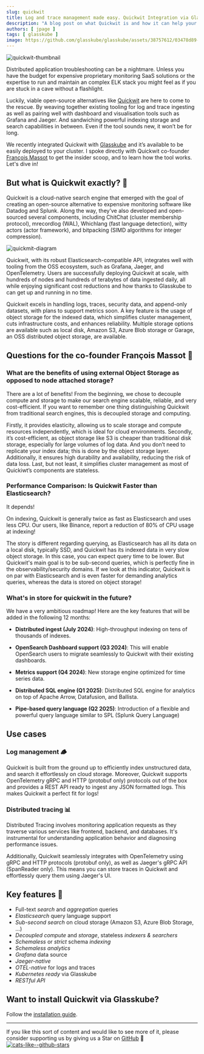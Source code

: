 ```yaml
---
slug: quickwit
title: Log and trace management made easy. Quickwit Integration via Glasskube
description: "A blog post on what Quickwit is and how it can help your data search efforts"
authors: [ jpage ]
tags: [ glasskube ]
image: https://github.com/glasskube/glasskube/assets/38757612/03478d89-1d11-4263-93ca-f80d1607cef9
---
```



![quickwit-thumbnail](https://github.com/glasskube/glasskube/assets/38757612/03478d89-1d11-4263-93ca-f80d1607cef9)

Distributed application troubleshooting can be a nightmare. Unless you have the budget for expensive proprietary monitoring SaaS solutions or the expertise to run and maintain an complex ELK stack you might feel as if you are stuck in a cave without a flashlight.

<!-- truncate -->

Luckily, viable open-source alternatives like [Quickwit](https://quickwit.io/) are here to come to the rescue. By weaving together existing tooling for log and trace ingesting as well as pairing well with dashboard and visualisation tools such as Grafana and Jaeger. And sandwiching powerful indexing storage and search capabilities in between. Even if the tool sounds new, it won’t be for long.

We recently integrated Quickwit with [Glasskube](https://github.com/glasskube/glasskube) and it’s available to be easily deployed to your cluster. I spoke directly with Quickwit co-founder [François Massot](https://www.linkedin.com/in/fran%C3%A7ois-massot-473006b/) to get the insider scoop, and to learn how the tool works. Let's dive in!

## But what is Quickwit exactly? 🤷

Quickwit is a cloud-native search engine that emerged with the goal of creating an open-source alternative to expensive monitoring software like Datadog and Splunk. Along the way, they’ve also developed and open-sourced several components, including ChitChat (cluster membership protocol), mrecordlog (WAL), Whichlang (fast language detection), witty actors (actor framework), and bitpacking (SIMD algorithms for integer compression).

![quickmit-diagram](https://dev-to-uploads.s3.amazonaws.com/uploads/articles/154x37vzjunqayriczlx.png)

Quickwit, with its robust Elasticsearch-compatible API, integrates well with tooling from the OSS ecosystem, such as Grafana, Jaeger, and OpenTelemetry. Users are successfully deploying Quickwit at scale, with hundreds of nodes and hundreds of terabytes of data ingested daily, all while enjoying significant cost reductions and how thanks to Glasskube to can get up and running in no time.

Quickwit excels in handling logs, traces, security data, and append-only datasets, with plans to support metrics soon. A key feature is the usage of object storage for the indexed data, which simplifies cluster management, cuts infrastructure costs, and enhances reliability. Multiple storage options are available such as local disk, Amazon S3, Azure Blob storage or Garage, an OSS distributed object storage, are available.

## Questions for the co-founder François Massot 🙋

### What are the benefits of using external Object Storage as opposed to node attached storage?

There are a lot of benefits! From the beginning, we chose to decouple compute and storage to make our search engine scalable, reliable, and very cost-efficient. If you want to remember one thing distinguishing Quickwit from traditional search engines, this is decoupled storage and computing.

Firstly, it provides elasticity, allowing us to scale storage and compute resources independently, which is ideal for cloud environments. Secondly, it’s cost-efficient, as object storage like S3 is cheaper than traditional disk storage, especially for large volumes of log data. And you don’t need to replicate your index data; this is done by the object storage layer. Additionally, it ensures high durability and availability, reducing the risk of data loss. Last, but not least, it simplifies cluster management as most of Quickiwt’s components are stateless.

### Performance Comparison: Is Quickwit Faster than Elasticsearch?

It depends!

On indexing, Quickwit is generally twice as fast as Elasticsearch and uses less CPU. Our users, like Binance, report a reduction of 80% of CPU usage at indexing!

The story is different regarding querying, as Elasticsearch has all its data on a local disk, typically SSD, and Quickwit has its indexed data in very slow object storage. In this case, you can expect query time to be lower. But Quickwit's main goal is to be sub-second queries, which is perfectly fine in the observability/security domains. If we look at this indicator, Quickwit is on par with Elasticsearch and is even faster for demanding analytics queries, whereas the data is stored on object storage!

### What's in store for quickwit in the future?

We have a very ambitious roadmap! Here are the key features that will be added in the following 12 months:

- **Distributed ingest (July 2024)**: High-throughput indexing on tens of thousands of indexes.

- **OpenSearch Dashboard support (Q3 2024)**: This will enable OpenSearch users to migrate seamlessly to Quickwit with their existing dashboards.

- **Metrics support (Q4 2024)**: New storage engine optimized for time series data.

- **Distributed SQL engine (Q1 2025)**: Distributed SQL engine for analytics on top of Apache Arrow, Datafusion, and Ballista.

- **Pipe-based query language (Q2 2025)**: Introduction of a flexible and powerful query language similar to SPL (Splunk Query Language)

## Use cases

### Log management 🪵

Quickwit is built from the ground up to efficiently index unstructured data, and search it effortlessly on cloud storage. Moreover, Quickwit supports OpenTelemetry gRPC and HTTP (protobuf only) protocols out of the box and provides a REST API ready to ingest any JSON formatted logs. This makes Quickwit a perfect fit for logs!

### Distributed tracing 📊

Distributed Tracing involves monitoring application requests as they traverse various services like frontend, backend, and databases. It's instrumental for understanding application behavior and diagnosing performance issues.

Additionally, Quickwit seamlessly integrates with OpenTelemetry using gRPC and HTTP protocols (protobuf only), as well as Jaeger's gRPC API (SpanReader only). This means you can store traces in Quickwit and effortlessly query them using Jaeger's UI.

## Key features 🔑

- Full-text _search_ and _aggregation_ queries
- _Elasticsearch_ query language support
- _Sub-second search_ on cloud storage (Amazon S3, Azure Blob Storage, …)
- _Decoupled compute_ and _storage_, stateless _indexers & searchers_
- _Schemaless_ or _strict_ schema _indexing_
- _Schemaless analytics_
- _Grafana_ data source
- _Jaeger-native_
- _OTEL-native_ for logs and traces
- _Kubernetes ready_ via Glasskube
- _RESTful API_

## Want to install Quickwit via Glasskube?
Follow the [installation guide](/guides/quickwit/).

---

If you like this sort of content and would like to see more of it, please consider supporting us by giving us a Star on [GitHub](https://github.com/glasskube/glasskube) 🙏
[![cats-like--github-stars](https://github.com/glasskube/glasskube/assets/38757612/05a03edf-7d6a-48fd-9b24-598abcfd1e9a)](https://github.com/glasskube/glasskube)


<div style={{ display: 'flex', justifyContent: 'right' }}>
  <CustomGitHubButton
    href="https://github.com/glasskube/glasskube"
  />
</div>

